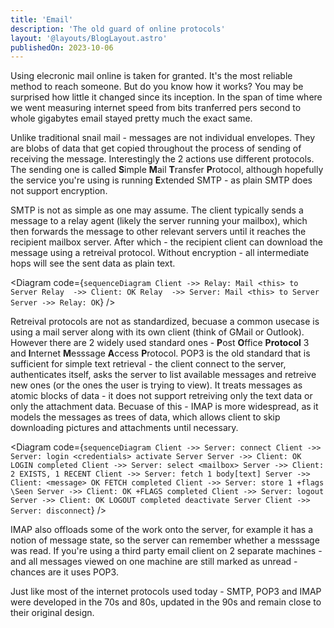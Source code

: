 ```yaml
---
title: 'Email'
description: 'The old guard of online protocols'
layout: '@layouts/BlogLayout.astro'
publishedOn: 2023-10-06
---
```



Using elecronic mail online is taken for granted. It's the most reliable method to reach someone. But do you know how it works? You may be surprised how little it changed since its inception. In the span of time where we went measuring internet speed from bits tranferred pers second to whole gigabytes email stayed pretty much the exact same.

Unlike traditional snail mail - messages are not individual envelopes. They are blobs of data that get copied throughout the process of sending of receiving the message. Interestingly the 2 actions use different protocols. The sending one is called **S**imple **M**ail **T**ransfer **P**rotocol, although hopefully the service you're using is running **E**xtended SMTP - as plain SMTP does not support encryption.

SMTP is not as simple as one may assume. The client typically sends a message to a relay agent (likely the server running your mailbox), which then forwards the message to other relevant servers until it reaches the recipient mailbox server. After which - the recipient client can download the message using a retreival protocol. Without encryption - all intermediate hops will see the sent data as plain text.

<Diagram code={`
sequenceDiagram
    Client ->> Relay: Mail <this> to Server
    Relay  ->> Client: OK
    Relay  ->> Server: Mail <this> to Server
    Server ->> Relay: OK
`}
/>

Retreival protocols are not as standardized, becuase a common usecase is using a mail server along with its own client (think of GMail or Outlook). However there are 2 widely used standard ones - **P**ost **O**ffice **Protocol** 3 and **I**nternet **M**esssage **A**ccess **P**rotocol. POP3 is the old standard that is sufficient for simple text retrieval - the client connect to the server, authenticates itself, asks the server to list available messages and retreive new ones (or the ones the user is trying to view). It treats messages as atomic blocks of data - it does not support retreiving only the text data or only the attachment data. Becuase of this - IMAP is more widespread, as it models the messages as trees of data, which allows client to skip downloading pictures and attachments until necessary.

<Diagram code={`
sequenceDiagram
    Client ->> Server: connect
    Client ->> Server: login <credentials>
    activate Server
    Server ->> Client: OK LOGIN completed
    Client ->> Server: select <mailbox>
    Server ->> Client: 2 EXISTS, 1 RECENT
    Client ->> Server: fetch 1 body[text]
    Server ->> Client: <message> OK FETCH completed
    Client ->> Server: store 1 +flags \Seen
    Server ->> Client: OK +FLAGS completed
    Client ->> Server: logout
    Server ->> Client: OK LOGOUT completed
    deactivate Server
    Client ->> Server: disconnect
`} />

IMAP also offloads some of the work onto the server, for example it has a notion of message state, so the server can remember whether a messsage was read. If you're using a third party email client on 2 separate machines - and all messages viewed on one machine are still marked as unread - chances are it uses POP3.

Just like most of the internet protocols used today - SMTP, POP3 and IMAP were developed in the 70s and 80s, updated in the 90s and remain close to their original design.
